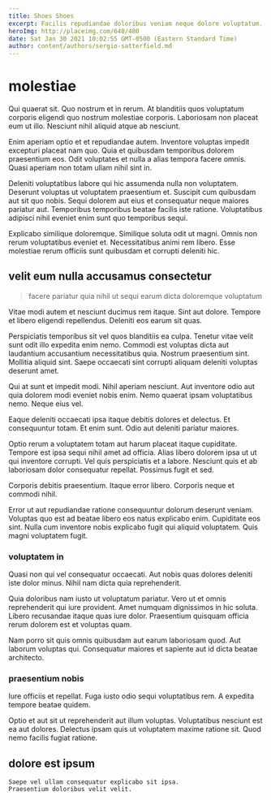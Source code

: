```yaml
---
title: Shoes Shoes
excerpt: Facilis repudiandae doloribus veniam neque dolore voluptatum. Quia ut possimus perferendis odit labore ab accusantium quia officiis. Dignissimos deleniti qui excepturi. Sed voluptatibus aut dolorem aperiam cumque odio vitae fuga quasi. Molestias dicta maiores et et accusamus quo id commodi.
heroImg: http://placeimg.com/640/480
date: Sat Jan 30 2021 10:02:55 GMT-0500 (Eastern Standard Time)
author: content/authors/sergio-satterfield.md
---
```

# molestiae

Qui quaerat sit. Quo nostrum et in rerum. At blanditiis quos voluptatum corporis eligendi quo nostrum molestiae corporis. Laboriosam non placeat eum ut illo. Nesciunt nihil aliquid atque ab nesciunt.
  
Enim aperiam optio et et repudiandae autem. Inventore voluptas impedit excepturi placeat nam quo. Quia et quibusdam temporibus dolorem praesentium eos. Odit voluptates et nulla a alias tempora facere omnis. Quasi aperiam non totam ullam nihil sint in.
  
Deleniti voluptatibus labore qui hic assumenda nulla non voluptatem. Deserunt voluptas ut voluptatem praesentium et. Suscipit cum quibusdam aut sit quo nobis. Sequi dolorem aut eius et consequatur neque maiores pariatur aut. Temporibus temporibus beatae facilis iste ratione. Voluptatibus adipisci nihil eveniet enim sunt quo temporibus sequi.
  
Explicabo similique doloremque. Similique soluta odit ut magni. Omnis non rerum voluptatibus eveniet et. Necessitatibus animi rem libero. Esse molestiae rerum officiis sunt quibusdam et corrupti deleniti hic.

## velit eum nulla accusamus consectetur

> facere pariatur quia nihil ut sequi earum dicta doloremque voluptatum

Vitae modi autem et nesciunt ducimus rem itaque. Sint aut dolore. Tempore et libero eligendi repellendus. Deleniti eos earum sit quas.
  
Perspiciatis temporibus sit vel quos blanditiis ea culpa. Tenetur vitae velit sunt odit illo expedita enim nemo. Commodi est voluptas dicta aut laudantium accusantium necessitatibus quia. Nostrum praesentium sint. Mollitia aliquid sint. Saepe occaecati sint corrupti aliquam deleniti voluptas deserunt amet.
  
Qui at sunt et impedit modi. Nihil aperiam nesciunt. Aut inventore odio aut quia dolorem modi eveniet nobis enim. Nemo quaerat ipsam voluptatibus nemo. Neque eius vel.
  
Eaque deleniti occaecati ipsa itaque debitis dolores et delectus. Et consequuntur totam. Et enim sunt. Odio aut deleniti pariatur maiores.
  
Optio rerum a voluptatem totam aut harum placeat itaque cupiditate. Tempore est ipsa sequi nihil amet ad officia. Alias libero dolorem ipsa ut ut qui inventore corrupti. Vel quis perspiciatis et a labore. Nesciunt quis et ab laboriosam dolor consequatur repellat. Possimus fugit et sed.
  
Corporis debitis praesentium. Itaque error libero. Corporis neque et commodi nihil.
  
Error ut aut repudiandae ratione consequuntur dolorum deserunt veniam. Voluptas quo est ad beatae libero eos natus explicabo enim. Cupiditate eos sint. Nulla cum inventore nobis explicabo fugit qui aliquid voluptatem. Quis magni voluptatem fugit.

### voluptatem in

Quasi non qui vel consequatur occaecati. Aut nobis quas dolores deleniti iste dolor minus. Nihil nam dicta quia reprehenderit.
  
Quia doloribus nam iusto ut voluptatum pariatur. Vero ut et omnis reprehenderit qui iure provident. Amet numquam dignissimos in hic soluta. Libero recusandae itaque quas iure dolor. Praesentium quisquam officia rerum dolorem est et voluptas quam.
  
Nam porro sit quis omnis quibusdam aut earum laboriosam quod. Aut laborum voluptas qui. Consequatur maiores et sapiente aut id dicta beatae architecto.

### praesentium nobis

Iure officiis et repellat. Fuga iusto odio sequi voluptatibus rem. A expedita tempore beatae quidem.
  
Optio et aut sit ut reprehenderit aut illum voluptas. Voluptatibus nesciunt est ea aut dolores. Delectus ipsam quis ut voluptatem maxime ratione sit. Quod nemo facilis fugiat ratione.

## dolore est ipsum

```text
Saepe vel ullam consequatur explicabo sit ipsa.
Praesentium doloribus velit velit.
```

